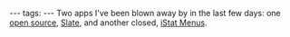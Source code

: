 ---
tags:
---
Two apps I've been blown away by in the last few days: one [[open source]], [[Slate]], and another closed, [[iStat Menus]].
